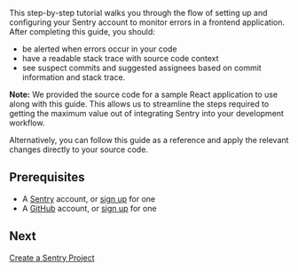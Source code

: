 This step-by-step tutorial walks you through the flow of setting up and configuring your Sentry account to monitor errors in a frontend application. After completing this guide, you should:

- be alerted when errors occur in your code
- have a readable stack trace with source code context
- see suspect commits and suggested assignees based on commit information and stack trace.

**Note:**  We provided the source code for a sample React application to use along with this guide. This allows us to streamline the steps required to getting the maximum value out of integrating Sentry into your development workflow.

Alternatively, you can follow this guide as a reference and apply the relevant changes directly to your source code.

## Prerequisites

- A [Sentry](https://sentry.io) account, or [sign up](https://sentry.io/signup/) for one
- A [GitHub](https://github.com/) account, or [sign up](https://github.com/join) for one

## Next

[Create a Sentry Project](/guides/integrate-frontend/create-new-project/)
